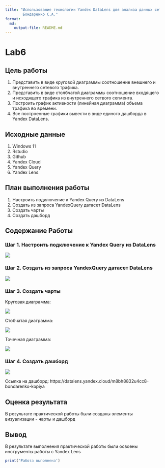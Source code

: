 ---
title: "Использование технологии Yandex DataLens для анализа данных сетевой активности
        Бондаренко С.А."
format: 
  md:
    output-file: README.md
---

# Lab6

## Цель работы

1)  Представить в виде круговой диаграммы соотношение внешнего и внутреннего сетевого трафика.
2)  Представить в виде столбчатой диаграммы соотношение входящего и исходящего трафика из внутреннего сетвого сегмента.
3)  Построить график активности (линейная диаграмма) объема трафика во времени.
4)  Все построенные графики вывести в виде единого дашборда в Yandex DataLens.

## Исходные данные

1)  Windows 11
2)  Rstudio
3)  Github
4)  Yandex Cloud
5)  Yandex Query
6)  Yandex Lens

## План выполнения работы

1.  Настроить подключение к Yandex Query из DataLens
2.  Создать из запроса YandexQuery датасет DataLens
3.  Создать чарты
4.  Создать дашборд

## Содержание Работы

### Шаг 1. Настроить подключение к Yandex Query из DataLens

![](https://github.com/bondarenkosa11/Bondarenko_R/blob/main/Lab_6/lab_6%20img/подключение%20к%20даталенс.png)

### Шаг 2. Создать из запроса YandexQuery датасет DataLens

![](https://github.com/bondarenkosa11/Bondarenko_R/blob/main/Lab_6/lab_6%20img/создание%20датасета.png)

### Шаг 3. Создать чарты

Круговая диаграмма:

![](https://github.com/bondarenkosa11/Bondarenko_R/blob/main/Lab_6/lab_6%20img/круговая%20диаграмма.png)

Стобчатая диаграмма:

![](https://github.com/bondarenkosa11/Bondarenko_R/blob/main/Lab_6/lab_6%20img/столбчатая%20диаграмма.png)

Точечная диаграмма:

![](https://github.com/bondarenkosa11/Bondarenko_R/blob/main/Lab_6/lab_6%20img/точечная%20диаграмма.png)

### Шаг 4. Создать дашборд

![](https://github.com/bondarenkosa11/Bondarenko_R/blob/main/Lab_6/lab_6%20img/дашборд.png)

Ссылка на дашборд: https://datalens.yandex.cloud/m8bh8832u4cc8-bondarenko-kopiya

## Оценка результата

В результате практической работы были созданы элементы визуализации - чарты и дашборд

## Вывод

В результате выполнения практической работы были освоены инструменты работы с Yandex Lens

```{r}
print('Работа выполнена')
```
